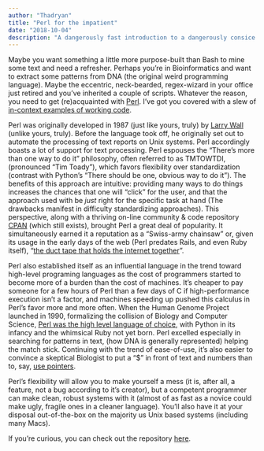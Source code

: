 ```yaml
---
author: "Thadryan"
title: "Perl for the impatient"
date: "2018-10-04"
description: "A dangerously fast introduction to a dangerously consice language."
---
```


Maybe you want something a little more purpose-built than Bash to mine some text and need a refresher. Perhaps you're in Bioinformatics and want to extract some patterns from DNA (the original weird programming language). Maybe the eccentric, neck-bearded, regex-wizard in your office just retired and you've inherited a couple of scripts. Whatever the reason, you need to get (re)acquainted with [Perl](https://www.perl.org/). I've got you covered with a slew of [in-context examples of working code](https://github.com/sweeney-th/PITW/tree/master/PFTI).

Perl was originally developed in 1987 (just like yours, truly) by [Larry Wall](https://en.wikipedia.org/wiki/Larry_Wall) (unlike yours, truly). Before the language took off, he originally set out to automate the processing of text reports on Unix systems. Perl accordingly boasts a lot of support for text processing. Perl espouses the "There's more than one way to do it" philosophy, often referred to as TMTOWTDI, (pronounced "Tim Toady"), which favors flexibility over standardization (contrast with Python's "There should be one, obvious way to do it"). The benefits of this approach are intuitive: providing many ways to do things increases the chances that one will "click" for the user, and that the approach used with be _just_ right for the specific task at hand (The drawbacks manifest in difficulty standardizing approaches). This perspective, along with a thriving on-line community & code repository  [CPAN](https://www.cpan.org/) (which still exists), brought Perl a great deal of popularity. It simultaneously earned it a reputation as a "Swiss-army chainsaw" or, given its usage in the early days of the web (Perl predates Rails, and even Ruby itself), "[the duct tape that holds the internet together](https://www.salon.com/1998/10/13/feature_269/)".

Perl also established itself as an influential language in the trend toward high-level programing languages as the cost of programmers started to become more of a burden than the cost of machines. It's cheaper to pay someone for a few hours of Perl than a few days of C if high-performance execution isn't a factor, and machines speeding up pushed this calculus in Perl's favor more and more often. When the Human Genome Project launched in 1990, formalizing the collision of Biology and Computer Science, [Perl was the high level language of choice](https://web.stanford.edu/class/gene211/handouts/How_Perl_HGP.html), with Python in its infancy and the whimsical Ruby not yet born. Perl excelled especially in searching for patterns in text, (how DNA is generally represented) helping the match stick. Continuing with the trend of ease-of-use, it's also easier to convince a skeptical Biologist to put a "$" in front of text and numbers than to, say, [use pointers](https://github.com/sweeney-th/Portfolio/blob/master/ExamplesByLanguage/C/Dict.c).

Perl's flexibility will allow you to make yourself a mess (it is, after all, a feature, not a bug according to it's creator), but a competent programmer can make clean, robust systems with it (almost of as fast as a novice could make ugly, fragile ones in a cleaner language). You'll also have it at your disposal out-of-the-box on the majority us Unix based systems (including many Macs).

If you're curious, you can check out the repository [here](https://github.com/sweeney-th/PITW/tree/master/PFTI).

&nbsp;

&nbsp;
